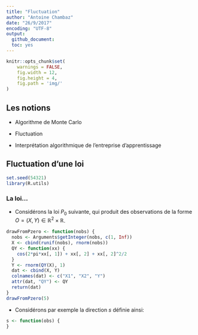 ```yaml
---
title: "Fluctuation"
author: "Antoine Chambaz"
date: "26/9/2017"
encoding: "UTF-8"
output:
  github_document:
  toc: yes
---
```


```r
knitr::opts_chunk$set(
    warnings = FALSE,
	fig.width = 12, 
	fig.height = 4, 
	fig.path = 'img/'
)
```


## Les notions

* Algorithme de Monte Carlo
  
* Fluctuation
  
* Interprétation algorithmique de l'entreprise d'apprentissage

## Fluctuation d'une loi

```r
set.seed(54321)
library(R.utils)
```

### La loi&hellip; 

* Considérons  la loi  $P_{0}$ suivante,  qui produit  des observations  de la
  forme $O=(X,Y) \in \mathbb{R}^{2} \times \mathbb{R}$.

```r
drawFromPzero <- function(nobs) {
  nobs <- Arguments$getInteger(nobs, c(1, Inf))
  X <- cbind(runif(nobs), rnorm(nobs))
  QY <- function(xx) {
    cos(2*pi*xx[, 1]) + xx[, 2] + xx[, 2]^2/2
  }
  Y <- rnorm(QY(X), 1)
  dat <- cbind(X, Y)
  colnames(dat) <- c("X1", "X2", "Y")
  attr(dat, "QY") <- QY
  return(dat)
}
drawFromPzero(5)
```

* Considérons par exemple la direction $s$ définie ainsi:

```r
s <- function(obs) {
}
```

